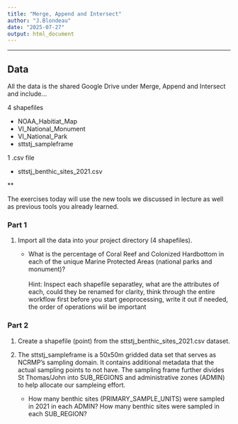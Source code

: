 ```yaml
---
title: "Merge, Append and Intersect"
author: "J.Blondeau"
date: "2025-07-27"
output: html_document
---
```


***
## Data
All the data is the shared Google Drive under Merge, Append and Intersect and include...

4 shapefiles

- NOAA_Habitiat_Map
- VI_National_Monument
- VI_National_Park
- sttstj_sampleframe

1 .csv file

- sttstj_benthic_sites_2021.csv

**

The exercises today will use the new tools we discussed in lecture as well as previous tools you already learned.

### Part 1
1. Import all the data into your project directory (4 shapefiles).

    - What is the percentage of Coral Reef and Colonized Hardbottom in each of the unique Marine Protected Areas (national parks and monument)?
    <br><br>
    Hint:  Inspect each shapefile separatley, what are the attributes of each, could they be renamed for clarity, think through the entire workflow first before you start geoprocessing, write it out if needed, the order of operations wiil be important 
    
    


### Part 2
1. Create a shapefile (point) from the sttstj_benthic_sites_2021.csv dataset.
2. The sttstj_sampleframe is a 50x50m gridded data set that serves as NCRMP's sampling domain.  It contains additional metadata that the actual sampling points to not have.  The sampling frame further divides St Thomas/John into SUB_REGIONS and administrative zones (ADMIN) to help allocate our sampleing effort.                
    
    - How many benthic sites (PRIMARY_SAMPLE_UNITS) were sampled in 2021 in each ADMIN? How many benthic sites were sampled in each SUB_REGION?  
    
    
    
    
    
    
    
    
    
    
    